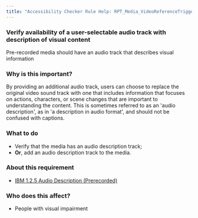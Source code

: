 ```yaml
---
title: "Accessibility Checker Rule Help: RPT_Media_VideoReferenceTrigger"
---
```


<div className="toolHelp">
<Row>
<Column colLg={16} colMd={8} colSm={4} className="toolHead">

### Verify availability of a user-selectable audio track with description of visual content

<div id="locLevel"></div>

Pre-recorded media should have an audio track that describes visual information

</Column>
</Row>
<Row>
<Column colLg={11} colMd={5} colSm={4} className="toolMain">

### Why is this important?

By providing an additional audio track, users can choose to replace the original video sound track with one that includes information that focuses on actions, characters, or scene changes that are important to understanding the content. This is sometimes referred to as an 'audio description', as in 'a description in audio format', and should not be confused with captions.

<div id="locSnippet"></div>

### What to do

 * Verify that the media has an audio description track;
 * **Or**, add an audio description track to the media.

</Column>
<Column colLg={5} colMd={3} colSm={4} className="toolLeft">

### About this requirement

* [IBM 1.2.5 Audio Description (Prerecorded)](https://www.ibm.com/able/requirements/requirements/#1_2_5)

### Who does this affect?

 * People with visual impairment

</Column>
</Row>
</div>

